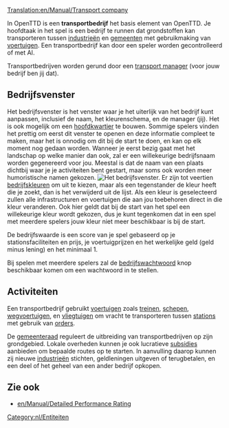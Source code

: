 [[Translation:en/Manual/Transport company]]

In OpenTTD is een '''transportbedrijf''' het basis element van OpenTTD. Je hoofdtaak in het spel is een bedrijf te runnen dat grondstoffen kan transporteren tussen [[nl/industrie|industrieën]] en [[nl/gemeente|gemeenten]] met gebruikmaking van [[nl/Manual/Voertuigen|voertuigen]]. Een transportbedrijf kan door een speler worden gecontrolleerd of met AI.

Transportbedrijven worden gerund door een [[nl/Archive/Manual/Transport manager|transport manager]] (voor jouw bedrijf ben jij dat).

==Bedrijfsvenster==
Het bedrijfsvenster is het venster waar je het uiterlijk van het bedrijf kunt aanpassen, inclusief de naam, het kleurenschema, en de manager (jij). Het is ook mogelijk om een [[nl/Archive/Manual/Hoofdkwartier|hoofdkwartier]] te bouwen. Sommige spelers vinden het prettig om eerst dit venster te openen en deze informatie compleet te maken, maar het is onnodig om dit bij de start te doen, en kan op elk moment nog gedaan worden. Wanneer je eerst bezig gaat met het landschap op welke manier dan ook, zal er een willekeurige bedrijfsnaam worden gegenereerd voor jou. Meestal is dat de naam van een plaats dichtbij waar je je activiteiten bent gestart, maar soms ook worden meer humoristische namen gekozen. 
[[File:nl/Bedrijfsvenster.png|center|frame|Het bedrijfsvenster.]]
Er zijn tot veertien [[nl/Archive/Manual/Bedrijfskleuren|bedrijfskleuren]] om uit te kiezen, maar als een tegenstander de kleur heeft die je zoekt, dan is het verwijderd uit de lijst. Als een kleur is geselecteerd zullen alle infrastructuren en voertuigen die aan jou toebehoren direct in die kleur veranderen. Ook hier geldt dat bij de start van het spel een willekeurige kleur wordt gekozen, dus je kunt tegenkomen dat in een spel met meerdere spelers jouw kleur niet meer beschikbaar is bij de start. 

De bedrijfswaarde is een score van je spel gebaseerd op je stationsfaciliteiten en prijs, je voertuigprijzen en het werkelijke geld (geld minus lening) en het minimaal 1.

Bij spelen met meerdere spelers zal de [[en/Archive/Manual/Company password|bedrijfswachtwoord]] knop beschikbaar komen om een wachtwoord in te stellen.

==Activiteiten==
Een transportbedrijf gebruikt [[nl/voertuigen|voertuigen]] zoals [[nl/treinen|treinen]], [[nl/schepen|schepen]], [[nl/wegvoertuigen|wegvoertuigen]], en [[nl/vliegtuigen|vliegtuigen]] om vracht te transporteren tussen [[nl/stations|stations]] met gebruik van [[nl/orders|orders]]. 

De [[nl/gemeenteraad|gemeenteraad]] reguleert de uitbreiding van transportbedrijven op zijn grondgebied. Lokale overheden kunnen je ook lucratieve [[nl/Manual/Subsidie|subsidies]] aanbieden om bepaalde routes op te starten. In aanvulling daarop kunnen zij nieuwe [[nl/industrie|industrieën]] stichten, geldleningen uitgeven of terugbetalen, en een deel of het geheel van een ander bedrijf opkopen.

==Zie ook==
*[[en/Manual/Detailed Performance Rating]]

[[Category:nl/Entiteiten]]